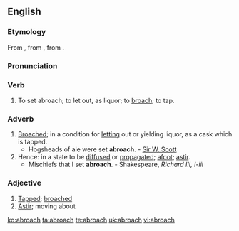 ==English==

===Etymology===
From {{etyl|enm}} {{term |abroche|lang=enm}}, from {{etyl|roa-grn}}, from {{etyl|fro}} {{term|abroche||to spigot|lang=fro}}. {{prefix|a|broach}}

===Pronunciation===
{{a|US}} {{IPA|/ə.ˈbɹoʊtʃ/}}

===Verb===
{{en-verb|abroach|es}}

# {{context|transitive|obsolete}} To set abroach; to let out, as liquor; to [[broach]]; to tap.

===Adverb===
{{en-adv|-}}
# [[broach|Broached]]; in a condition for [[letting]] out or yielding liquor, as a cask which is tapped.
#* Hogsheads of ale were set '''abroach'''. - [[w:Sir W. Scott|Sir W. Scott]]
# Hence: in a state to be [[diffused]] or [[propagated]]; [[afoot]]; [[astir]].
#* Mischiefs that I set '''abroach'''. - Shakespeare, ''Richard III, I-iii''

===Adjective===
{{en-adj|-}}
# [[tapped|Tapped]]; [[broached]]
# [[astir|Astir]]; moving about

[[ko:abroach]]
[[ta:abroach]]
[[te:abroach]]
[[uk:abroach]]
[[vi:abroach]]